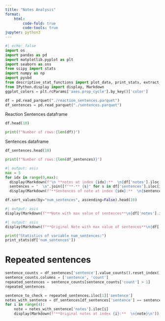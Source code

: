 ```yaml
---
title: "Notes Analysis"
format: 
    html:
        code-fold: true
        code-tools: true
jupyter: python3
---
```


```python
#| echo: false
import os
import pandas as pd
import matplotlib.pyplot as plt
import seaborn as sns
from scipy import stats
import numpy as np
import pysbd
from descriptive_stat_functions import plot_data, print_stats, extract_references
from IPython.display import display, Markdown
ggplot_colors = plt.rcParams['axes.prop_cycle'].by_key()['color']
```

```python
df = pd.read_parquet("./reaction_sentences.parquet")
df_sentences = pd.read_parquet("./sentences.parquet")
```

Reaction Sentences dataframe
```python
df.head(10)
```
```python
print(f"Number of rows:{len(df)}")
```

Sentences dataframe
```python
df_sentences.head(10)
```

```python
print(f"Number of rows:{len(df_sentences)}")
```

```python
#| output: asis
max = 5
for idx in range(0,max):
  display(Markdown(f"\n **notes at index {idx}:**  \n{df['notes'].iloc[idx]} \n"))
  sentences = "  \n".join([f"**-** {s}" for s in df['sentences'].iloc[idx]])
  display(Markdown(f"**Sentences of note at index {idx}:**  \n{sentences}"))
```

```python
df.sort_values(by="num_sentences", ascending=False).head(10)
```

```python
#| output: asis
display(Markdown(f"**Note with max value of sentences**\n{df['notes'].iloc[df['num_sentences'].idxmax()]}\n"))
```

```python
#| output: asis
display(Markdown(f"**Original Note with max value of sentences**\n{df['original_notes'].iloc[df['num_sentences'].idxmax()]}\n"))
```

```python
print("Statistics of variable num_sentences:")
print_stats(df['num_sentences'])
```

# Repeated sentences 

```python
sentence_counts = df_sentences['sentence'].value_counts().reset_index()
sentence_counts.columns = ['sentence', 'count']
repeated_sentences = sentence_counts[sentence_counts['count'] > 1]
repeated_sentences
```

```python
sentence_to_check = repeated_sentences.iloc[1]['sentence']
notes_with_sentence = df_sentences[df_sentences['sentence'] == sentence_to_check]
for i in range(4):
    note = notes_with_sentence['notes'].iloc[i]
    display(Markdown(f"**Original notes at index {i}:**  \n{note}\n"))
```
